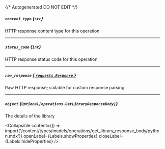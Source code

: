 {/* Autogenerated DO NOT EDIT  */}

##### `content_type` *{`str`}*
HTTP response content type for this operation

---
##### `status_code` *{`int`}*
HTTP response status code for this operation

---
##### `raw_response` [*{ `requests.Response` }*](https://requests.readthedocs.io/en/latest/api/#requests.Response)
Raw HTTP response; suitable for custom response parsing

---
##### `object` *{`Optional[operations.GetLibraryResponseBody]`}*
The details of the library

<Collapsible content={() => import('/content/types/models/operations/get_library_response_body/python.mdx')} openLabel={Labels.showProperties} closeLabel={Labels.hideProperties} />



